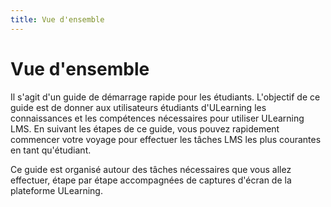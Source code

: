 ```yaml
--- 
title: Vue d'ensemble
--- 
```




# Vue d'ensemble

Il s'agit d'un guide de démarrage rapide pour les étudiants. L'objectif de ce guide est de donner aux utilisateurs étudiants d'ULearning les connaissances et les compétences nécessaires pour utiliser ULearning LMS. En suivant les étapes de ce guide, vous pouvez rapidement commencer votre voyage pour effectuer les tâches LMS les plus courantes en tant qu'étudiant. 
 
Ce guide est organisé autour des tâches nécessaires que vous allez effectuer, étape par étape accompagnées de captures d'écran de la plateforme ULearning.
